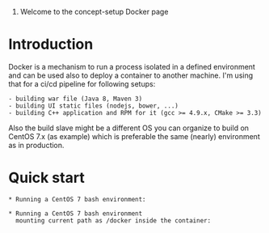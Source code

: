 # Welcome to the concept-setup Docker page

= Introduction =

Docker is a mechanism to run a process isolated in
a defined environment and can be used also to deploy
a container to another machine. I'm using that for
a ci/cd pipeline for following setups:

 - building war file (Java 8, Maven 3)
 - building UI static files (nodejs, bower, ...)
 - building C++ application and RPM for it (gcc >= 4.9.x, CMake >= 3.3)

Also the build slave might be a different OS you
can organize to build on CentOS 7.x (as example) which
is preferable the same (nearly) environment as in production.

= Quick start =

 * Running a CentOS 7 bash environment:
   {{docker run --name=dev -it centos:7.2.1511 bash}}
 * Running a CentOS 7 bash environment
   mounting current path as /docker inside the container:
   {{docker run --name=dev -v $PWD:/docker -it centos:7.2.1511 bash}}

